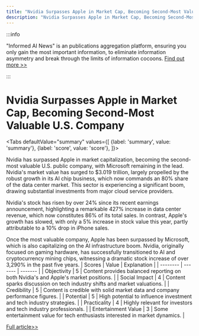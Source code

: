 ```yaml
---
title: "Nvidia Surpasses Apple in Market Cap, Becoming Second-Most Valuable U.S. Company"
description: "Nvidia Surpasses Apple in Market Cap, Becoming Second-Most Valuable U.S. Company"
---
```



:::info

"Informed AI News" is an publications aggregation platform, ensuring you only gain the most important information, to eliminate information asymmetry and break through the limits of information cocoons.  [Find out more >>](/)

:::

# Nvidia Surpasses Apple in Market Cap, Becoming Second-Most Valuable U.S. Company


<Tabs
	defaultValue="summary"
	values={[
	{label: 'summary', value: 'summary'},
	{label: 'score', value: 'score'},
]}>
<TabItem value="summary">


Nvidia has surpassed Apple in market capitalization, becoming the second-most valuable U.S. public company, with Microsoft remaining in the lead. Nvidia's market value has surged to $3.019 trillion, largely propelled by the robust growth in its AI chip business, which now commands an 80% share of the data center market. This sector is experiencing a significant boom, drawing substantial investments from major cloud service providers.

Nvidia's stock has risen by over 24% since its recent earnings announcement, highlighting a remarkable 427% increase in data center revenue, which now constitutes 86% of its total sales. In contrast, Apple's growth has slowed, with only a 5% increase in stock value this year, partly attributable to a 10% drop in iPhone sales.

Once the most valuable company, Apple has been surpassed by Microsoft, which is also capitalizing on the AI infrastructure boom. Nvidia, originally focused on gaming hardware, has successfully transitioned to AI and cryptocurrency mining chips, witnessing a dramatic stock increase of over 3,290% in the past five years.
</TabItem>
<TabItem value="score">
	| Scores     | Value   | Explanation |
	| -------- | ------- | ------- |
	| Objectivity  | 5    | Content provides balanced reporting on both Nvidia's and Apple's market positions.    |
	| Social Impact | 4     | Content sparks discussion on tech industry shifts and market valuations.    |
	| Credibility    | 5    | Content is credible with solid market data and company performance figures.    |
	| Potential    | 5    | High potential to influence investment and tech industry strategies.    |
	| Practicality    | 4    | Highly relevant for investors and tech industry professionals.    |
	| Entertainment Value    | 3    | Some entertainment value for tech enthusiasts interested in market dynamics.    |
</TabItem>
</Tabs>

[Full article>>](https://www.cnbc.com/2024/06/05/nvidia-passes-apple-in-market-cap.html)
